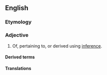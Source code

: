 ==English==

===Etymology===
{{af|en|inference|-ial}}

===Adjective===
{{en-adj}}

# Of, pertaining to, or derived using [[inference]].
#: {{syn|en|illative}}

====Derived terms====
{{der2|en
|inferential statistics
|inferentially
|inferentialist
|inferentialism
|inferentiality
|noninferential}}

====Translations====
{{trans-top}}
{{trans-mid}}
{{trans-bottom}}